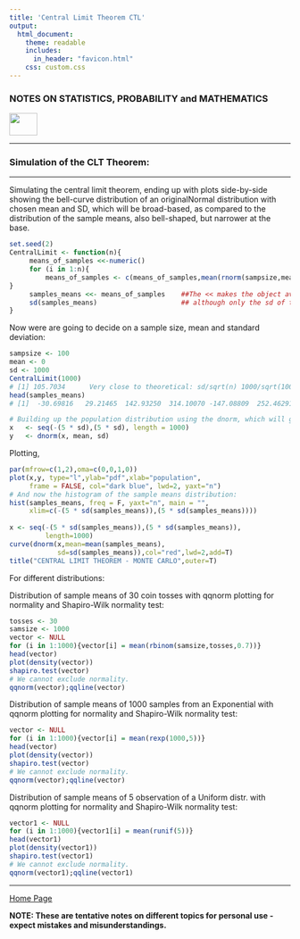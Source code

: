 ```yaml
---
title: 'Central Limit Theorem CTL'
output: 
  html_document:
    theme: readable
    includes:
      in_header: "favicon.html" 
    css: custom.css
---
```



### **NOTES ON STATISTICS, PROBABILITY and MATHEMATICS**

<a href="http://rinterested.github.io/statistics/index.html">
<img HEIGHT="40" WIDTH="50" src="logo.PNG"></a>

---

### Simulation of the CLT Theorem:

---

Simulating the central limit theorem, ending up with plots side-by-side showing the bell-curve distribution of an originalNormal distribution with chosen mean and SD, which will be broad-based, as compared to the distribution of the sample means, also bell-shaped, but narrower at the base.

```r
set.seed(2)
CentralLimit <- function(n){
     means_of_samples <<-numeric()
     for (i in 1:n){
         means_of_samples <- c(means_of_samples,mean(rnorm(sampsize,mean,sd)))
}
     samples_means <<- means_of_samples    ##The << makes the object available outside the function.
     sd(samples_means)                     ## although only the sd of the samples_means will be returned
}
```


Now were are going to decide on a sample size, mean and standard deviation:

```r
sampsize <- 100
mean <- 0
sd <- 1000
CentralLimit(1000)
# [1] 105.7034      Very close to theoretical: sd/sqrt(n) 1000/sqrt(100) = 100.
head(samples_means)
# [1]  -30.69816   29.21465  142.93250  314.10070 -147.08809  252.46291 

# Building up the population distribution using the dnorm, which will give the pdf value for every quantile fed into it:
x   <- seq(-(5 * sd),(5 * sd), length = 1000)
y   <- dnorm(x, mean, sd)
```

Plotting,

```r
par(mfrow=c(1,2),oma=c(0,0,1,0))
plot(x,y, type="l",ylab="pdf",xlab="population",
     frame = FALSE, col="dark blue", lwd=2, yaxt="n")
# And now the histogram of the sample means distribution:
hist(samples_means, freq = F, yaxt="n", main = "",
     xlim=c(-(5 * sd(samples_means)),(5 * sd(samples_means))))
     
x <- seq(-(5 * sd(samples_means)),(5 * sd(samples_means)),
         length=1000)
curve(dnorm(x,mean=mean(samples_means),
            sd=sd(samples_means)),col="red",lwd=2,add=T)
title("CENTRAL LIMIT THEOREM - MONTE CARLO",outer=T)
```

For different distributions:

Distribution of sample means of 30 coin tosses with qqnorm plotting for normality and Shapiro-Wilk normality test:

```r
tosses <- 30
samsize <- 1000
vector <- NULL
for (i in 1:1000){vector[i] = mean(rbinom(samsize,tosses,0.7))}
head(vector)
plot(density(vector))
shapiro.test(vector)
# We cannot exclude normality.
qqnorm(vector);qqline(vector)
```

Distribution of sample means of $1000$ samples from an Exponential with qqnorm plotting for normality and Shapiro-Wilk normality test:

```r
vector <- NULL
for (i in 1:1000){vector[i] = mean(rexp(1000,5))}
head(vector)
plot(density(vector))
shapiro.test(vector)
# We cannot exclude normality.
qqnorm(vector);qqline(vector)
```

Distribution of sample means of $5$ observation of a Uniform distr. with qqnorm plotting for normality and Shapiro-Wilk normality test:

```r
vector1 <- NULL
for (i in 1:1000){vector1[i] = mean(runif(5))}
head(vector1)
plot(density(vector1))
shapiro.test(vector1)
# We cannot exclude normality.
qqnorm(vector1);qqline(vector1)
```

---
<a href="http://rinterested.github.io/statistics/index.html">Home Page</a>

**NOTE: These are tentative notes on different topics for personal use - expect mistakes and misunderstandings.**